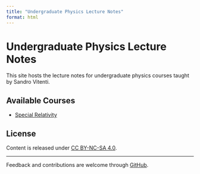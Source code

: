 ```yaml
---
title: "Undergraduate Physics Lecture Notes"
format: html
---
```


# Undergraduate Physics Lecture Notes

This site hosts the lecture notes for undergraduate physics courses taught by Sandro Vitenti.

## Available Courses

- [Special Relativity](courses/special-relativity/index.qmd)

## License

Content is released under [CC BY-NC-SA 4.0](https://creativecommons.org/licenses/by-nc-sa/4.0/).

---

Feedback and contributions are welcome through [GitHub](https://github.com/vitenti-physics/undergrad).
